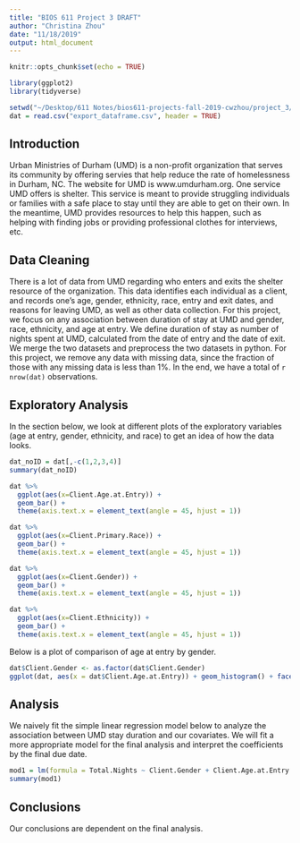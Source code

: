 ```yaml
---
title: "BIOS 611 Project 3 DRAFT"
author: "Christina Zhou"
date: "11/18/2019"
output: html_document
---
```


```r
knitr::opts_chunk$set(echo = TRUE)

library(ggplot2)
library(tidyverse)

setwd("~/Desktop/611 Notes/bios611-projects-fall-2019-cwzhou/project_3/data")
dat = read.csv("export_dataframe.csv", header = TRUE)
```

## Introduction

Urban Ministries of Durham (UMD) is a non-profit organization that serves its community by offering servies that help reduce the rate of homelessness in Durham, NC. The website for UMD is www.umdurham.org. One service UMD offers is shelter. This service is meant to provide struggling individuals or families with a safe place to stay until they are able to get on their own. In the meantime, UMD provides resources to help this happen, such as helping with finding jobs or providing professional clothes for interviews, etc.

## Data Cleaning

There is a lot of data from UMD regarding who enters and exits the shelter resource of the organization. This data identifies each individual as a client, and records one's age, gender, ethnicity, race, entry and exit dates, and reasons for leaving UMD, as well as other data collection. For this project, we focus on any association between duration of stay at UMD and gender, race, ethnicity, and age at entry. We define duration of stay as number of nights spent at UMD, calculated from the date of entry and the date of exit. We merge the two datasets and preprocess the two datasets in python. For this project, we remove any data with missing data, since the fraction of those with any missing data is less than 1%. In the end, we have a total of `r nrow(dat)` observations.

## Exploratory Analysis

In the section below, we look at different plots of the exploratory variables (age at entry, gender, ethnicity, and race) to get an idea of how the data looks.

```r

dat_noID = dat[,-c(1,2,3,4)]
summary(dat_noID)

dat %>%
  ggplot(aes(x=Client.Age.at.Entry)) +
  geom_bar() +
  theme(axis.text.x = element_text(angle = 45, hjust = 1))

dat %>%
  ggplot(aes(x=Client.Primary.Race)) +
  geom_bar() +
  theme(axis.text.x = element_text(angle = 45, hjust = 1))

dat %>%
  ggplot(aes(x=Client.Gender)) +
  geom_bar() +
  theme(axis.text.x = element_text(angle = 45, hjust = 1))

dat %>%
  ggplot(aes(x=Client.Ethnicity)) +
  geom_bar() +
  theme(axis.text.x = element_text(angle = 45, hjust = 1))

```

Below is a plot of comparison of age at entry by gender.

```r
dat$Client.Gender <- as.factor(dat$Client.Gender)
ggplot(dat, aes(x = dat$Client.Age.at.Entry)) + geom_histogram() + facet_wrap(~Client.Gender)
```

## Analysis

We naively fit the simple linear regression model below to analyze the association between UMD stay duration and our covariates. We will fit a more appropriate model for the final analysis and interpret the coefficients by the final due date.

```r
mod1 = lm(formula = Total.Nights ~ Client.Gender + Client.Age.at.Entry + Client.Ethnicity + Client.Primary.Race, data = dat)
summary(mod1)
```

## Conclusions

Our conclusions are dependent on the final analysis.